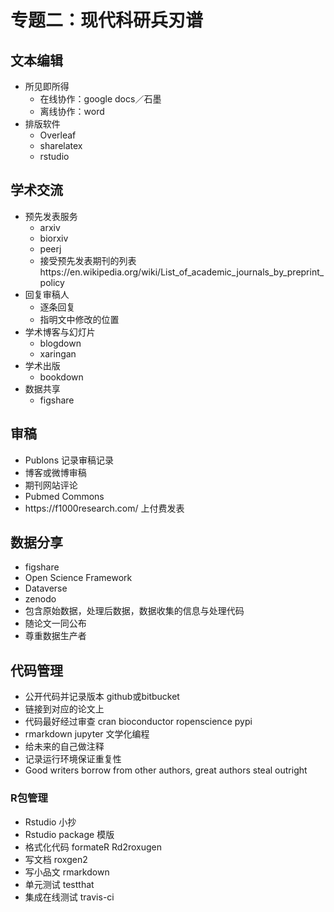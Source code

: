 # 专题二：现代科研兵刃谱

## 文本编辑

- 所见即所得
    - 在线协作：google docs／石墨 
    - 离线协作：word
- 排版软件
    - Overleaf
    - sharelatex
    - rstudio

## 学术交流

- 预先发表服务
    - arxiv
    - biorxiv
    - peerj
    - 接受预先发表期刊的列表https://en.wikipedia.org/wiki/List_of_academic_journals_by_preprint_policy
- 回复审稿人
    - 逐条回复
    - 指明文中修改的位置
- 学术博客与幻灯片
    - blogdown
    - xaringan
- 学术出版
    - bookdown
- 数据共享
    - figshare

## 审稿

- Publons 记录审稿记录
- 博客或微博审稿
- 期刊网站评论
- Pubmed Commons
- https://f1000research.com/ 上付费发表

## 数据分享

- figshare
- Open Science Framework
- Dataverse
- zenodo
- 包含原始数据，处理后数据，数据收集的信息与处理代码
- 随论文一同公布
- 尊重数据生产者

## 代码管理

- 公开代码并记录版本 github或bitbucket
- 链接到对应的论文上
- 代码最好经过审查 cran bioconductor ropenscience pypi
- rmarkdown jupyter 文学化编程
- 给未来的自己做注释
- 记录运行环境保证重复性
- Good writers borrow from other authors, great authors steal outright 

### R包管理

- Rstudio 小抄
- Rstudio package 模版
- 格式化代码 formateR Rd2roxugen
- 写文档 roxgen2
- 写小品文 rmarkdown
- 单元测试 testthat
- 集成在线测试 travis-ci
